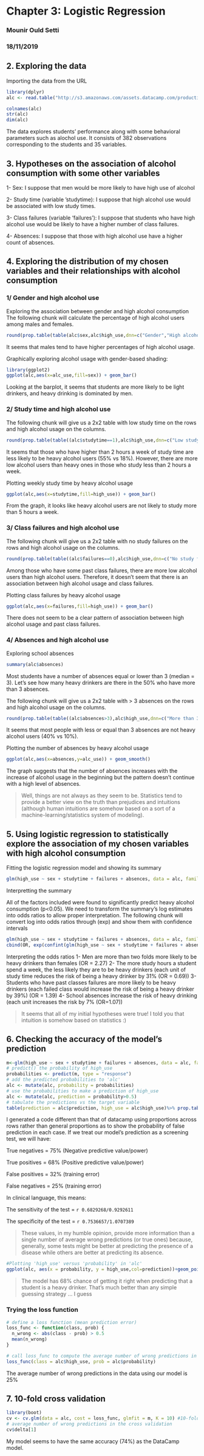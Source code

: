 


# Chapter 3: Logistic Regression
### Mounir Ould Setti
### 18/11/2019



## 2. Exploring the data

Importing the data from the URL
``` r
library(dplyr)
alc <- read.table("http://s3.amazonaws.com/assets.datacamp.com/production/course_2218/datasets/alc.txt",sep=",",header = TRUE)

colnames(alc)
str(alc)
dim(alc)
```

The data explores students' performance along with some behavioral parameters such as alochol use. It consists of 382 observations corresponding to the students and 35 variables.

## 3. Hypotheses on the association of alcohol consumption with some other variables

1- Sex: I suppose that men would be more likely to have high use of alcohol

2- Study time (variable 'studytime): I suppose that high alcohol use would be associated with low study times.

3- Class failures (variable 'failures'): I suppose that students who have high alcohol use would be likely to have a higher number of class failures.

4- Absences: I suppose that those with high alcohol use have a higher count of absences.

## 4. Exploring the distribution of my chosen variables and their relationships with alcohol consumption

### 1/ Gender and high alcohol use

Exploring the association between gender and high alcohol consumption
The following chunk will calculate the percentage of high alcohol users among males and females.

``` R
round(prop.table(table(alc$sex,alc$high_use,dnn=c("Gender","High alcohol use"))),2)
```
It seems that males tend to have higher percentages of high alcohol usage.

Graphically exploring alcohol usage with gender-based shading:

``` R
library(ggplot2)
ggplot(alc,aes(x=alc_use,fill=sex)) + geom_bar()
```

Looking at the barplot, it seems that students are more likely to be light drinkers, and heavy drinking is dominated by men.

### 2/ Study time and high alcohol use

The following chunk will give us a 2x2 table with low study time on the rows and high alcohol usage on the columns.

``` R
round(prop.table(table((alc$studytime==1),alc$high_use,dnn=c("Low study time","High alcohol use"))),2)
```

It seems that those who have higher than 2 hours a week of study time are less likely to be heavy alcohol users (55% vs 18%).
However, there are more low alcohol users than heavy ones in those who study less than 2 hours a week.

Plotting weekly study time by heavy alcohol usage

``` R
ggplot(alc,aes(x=studytime,fill=high_use)) + geom_bar()
```

From the graph, it looks like heavy alcohol users are not likely to study more than 5 hours a week.

### 3/ Class failures and high alcohol use

The following chunk will give us a 2x2 table with no study failures on the rows and high alcohol usage on the columns.

``` R
round(prop.table(table((alc$failures==0),alc$high_use,dnn=c("No study failures","High alcohol use"))),2)
```

Among those who have some past class failures, there are more low alcohol users than high alcohol users. Therefore, it doesn't seem that there is an association between high alcohol usage and class failures.


Plotting class failures by heavy alcohol usage

``` R
ggplot(alc,aes(x=failures,fill=high_use)) + geom_bar()
```

There does not seem to be a clear pattern of association between high alcohol usage and past class failures.

### 4/ Absences and high alcohol use
Exploring school absences
``` R
summary(alc$absences)
```
Most students have a number of absences equal or lower than 3 (median = 3).
Let's see how many heavy drinkers are there in the 50% who have more than 3 absences.

The following chunk will give us a 2x2 table with > 3 absences on the rows and high alcohol usage on the columns.

``` R
round(prop.table(table((alc$absences>3),alc$high_use,dnn=c("More than 3 absences","High alcohol use"))),2)
```
It seems that most people with less or equal than 3 absences are not heavy alcohol users (40% vs 10%).


Plotting the number of absences by heavy alcohol usage

``` R
ggplot(alc,aes(x=absences,y=alc_use)) + geom_smooth()
```

The graph suggests that the number of absences increases with the increase of alcohol usage in the beginning but the pattern doesn't continue with a high level of absences.

> Well, things are not always as they seem to be. Statistics tend to provide a better view on the truth than prejudices and intuitions (although human intuitions are somehow based on a sort of a machine-learning/statistics system of modeling).

## 5. Using logistic regression to statistically explore the association of my chosen variables with high alcohol consumption

Fitting the logistic regression model and showing its summary

``` R
glm(high_use ~ sex + studytime + failures + absences, data = alc, family = "binomial") %>% summary()
```

Interpretting the summary

All of the factors included were found to significantly predict heavy alcohol consumption (p<0.05).
We need to transform the summary's log estimates into odds ratios to allow proper interpretation.
The following chunk will convert log into odds ratios through (exp) and show them with confidence intervals

``` R
glm(high_use ~ sex + studytime + failures + absences, data = alc, family = "binomial") %>% coef() %>% exp() -> OR
cbind(OR, exp(confint(glm(high_use ~ sex + studytime + failures + absences, data = alc, family = "binomial"))))
```
Interpreting the odds ratios
1- Men are more than two folds more likely to be heavy drinkers than females (OR = 2.27)
2- The more study hours a student spend a week, the less likely they are to be heavy drinkers (each unit of study time reduces the risk of being a heavy drinker by 31% (OR = 0.69))
3- Students who have past classes failures are more likely to be heavy drinkers (each failed class would increase the risk of being a heavy drinker by 39%) (OR = 1.39)
4- School absences increase the risk of heavy drinking (each unit increases the risk by 7% (OR=1.07))

> It seems that all of my initial hypotheses were true! I told you that intuition is somehow based on statistics :)

## 6. Checking the accuracy of the model's prediction
``` R
m<-glm(high_use ~ sex + studytime + failures + absences, data = alc, family = "binomial")
# predict() the probability of high_use
probabilities <- predict(m, type = "response")
# add the predicted probabilities to 'alc'
alc <- mutate(alc, probability = probabilities)
# use the probabilities to make a prediction of high_use
alc <- mutate(alc, prediction = probability>0.5)
# tabulate the predictions vs the target variable 
table(prediction = alc$prediction, high_use = alc$high_use)%>% prop.table(margin = 1) %>% addmargins()
```

I generated a code different than that of datacamp using proportions across rows rather than general proportions as to show the probability of false prediction in each case.
If we treat our model's prediction as a screening test, we will have:

True negatives = 75% (Negative predictive value/power)

True positives = 68% (Positive predictive value/power)

False positives = 32% (training error)

False negatives = 25% (training error)

In clinical language, this means:

The sensitivity of the test = `r 0.6829268/0.9292611`

The specificity of the test = `r 0.7536657/1.0707389`

> These values, in my humble opinion, provide more information than a single number of average wrong predictions (or true ones) because, generally, some tests might be better at predicting the presence of a disease while others are better at predicting its absence.

``` R
#Plotting 'high_use' versus 'probability' in 'alc'
ggplot(alc, aes(x = probability, y = high_use,col=prediction))+geom_point()
```

> The model has 68% chance of getting it right when predicting that a student is a heavy drinker. That's much better than any simple guessing strategy ... I guess

### Trying the loss function

``` R
# define a loss function (mean prediction error)
loss_func <- function(class, prob) {
  n_wrong <- abs(class - prob) > 0.5
  mean(n_wrong)
}

# call loss_func to compute the average number of wrong predictions in the (training) data
loss_func(class = alc$high_use, prob = alc$probability)

```

The average number of wrong predictions in the data using our model is 25%

## 7. 10-fold cross validation

``` R
library(boot)
cv <- cv.glm(data = alc, cost = loss_func, glmfit = m, K = 10) #10-folds cv
# average number of wrong predictions in the cross validation
cv$delta[1]
```
My model seems to have the same accuracy (74%) as the DataCamp model.

